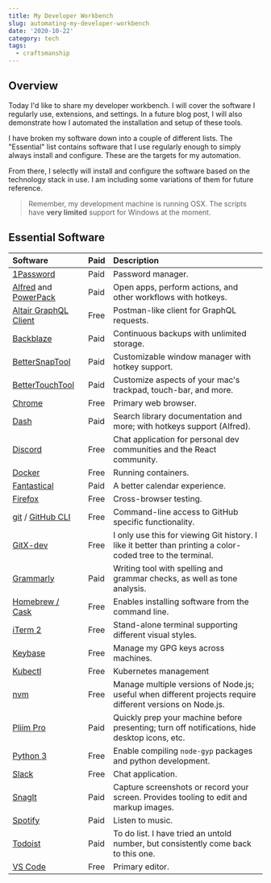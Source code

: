 ```yaml
---
title: My Developer Workbench
slug: automating-my-developer-workbench
date: '2020-10-22'
category: tech
tags:
  - craftsmanship
---
```


## Overview

Today I'd like to share my developer workbench. I will cover the software I regularly use, extensions, and settings. In a future blog post, I will also demonstrate how I automated the installation and setup of these tools.

I have broken my software down into a couple of different lists. The "Essential" list contains software that I use regularly enough to simply always install and configure. These are the targets for my automation.

From there, I selectly will install and configure the software based on the technology stack in use. I am including some variations of them for future reference.

> Remember, my development machine is running OSX. The scripts have **very limited** support for Windows at the moment.

## Essential Software

| Software                                                                                          | Paid | Description                                                                                                 |
| :------------------------------------------------------------------------------------------------ | :--- | :---------------------------------------------------------------------------------------------------------- |
| [1Password](https://1password.com/)                                                               | Paid | Password manager.                                                                                           |
| [Alfred](https://www.alfredapp.com/) and [PowerPack](https://www.alfredapp.com/shop/)             | Paid | Open apps, perform actions, and other workflows with hotkeys.                                               |
| [Altair GraphQL Client](https://altair.sirmuel.design/)                                           | Free | Postman-like client for GraphQL requests.                                                                   |
| [Backblaze](https://www.backblaze.com/)                                                           | Paid | Continuous backups with unlimited storage.                                                                  |
| [BetterSnapTool](https://folivora.ai/bettersnaptool)                                              | Paid | Customizable window manager with hotkey support.                                                            |
| [BetterTouchTool](https://folivora.ai/)                                                           | Paid | Customize aspects of your mac's trackpad, touch-bar, and more.                                              |
| [Chrome](https://www.google.com/chrome/)                                                          | Free | Primary web browser.                                                                                        |
| [Dash](https://kapeli.com/dash)                                                                   | Paid | Search library documentation and more; with hotkeys support (Alfred).                                       |
| [Discord](https://discord.com/)                                                                   | Free | Chat application for personal dev communities and the React community.                                      |
| [Docker](https://docs.docker.com/get-docker/)                                                     | Free | Running containers.                                                                                         |
| [Fantastical](https://flexibits.com/fantastical)                                                  | Paid | A better calendar experience.                                                                               |
| [Firefox](https://www.mozilla.org/en-US/firefox/new/)                                             | Free | Cross-browser testing.                                                                                      |
| [git](https://git-scm.com/) / [GitHub CLI](https://cli.github.com/)                               | Free | Command-line access to GitHub specific functionality.                                                       |
| [GitX-dev](https://rowanj.github.io/gitx/)                                                        | Free | I only use this for viewing Git history. I like it better than printing a color-coded tree to the terminal. |
| [Grammarly](https://grammarly.com/)                                                               | Paid | Writing tool with spelling and grammar checks, as well as tone analysis.                                    |
| [Homebrew / Cask](https://brew.sh/)                                                               | Free | Enables installing software from the command line.                                                          |
| [iTerm 2](https://www.iterm2.com/)                                                                | Free | Stand-alone terminal supporting different visual styles.                                                    |
| [Keybase](https://keybase.io/)                                                                    | Free | Manage my GPG keys across machines.                                                                         |
| [Kubectl](https://kubernetes.io/docs/tasks/tools/install-kubectl/#install-with-homebrew-on-macos) | Free | Kubernetes management                                                                                       |
| [nvm](https://github.com/nvm-sh/nvm)                                                              | Free | Manage multiple versions of Node.js; useful when different projects require different versions on Node.js.  |
| [Pliim Pro](https://pliim.app/)                                                                   | Paid | Quickly prep your machine before presenting; turn off notifications, hide desktop icons, etc.               |
| [Python 3](https://www.python.org)                                                                | Free | Enable compiling `node-gyp` packages and python development.                                                |
| [Slack](https://slack.com/)                                                                       | Free | Chat application.                                                                                           |
| [SnagIt](https://www.techsmith.com/screen-capture.html)                                           | Paid | Capture screenshots or record your screen. Provides tooling to edit and markup images.                      |
| [Spotify](https://www.spotify.com/us/)                                                            | Paid | Listen to music.                                                                                            |
| [Todoist](https://todoist.com/features)                                                           | Paid | To do list. I have tried an untold number, but consistently come back to this one.                          |
| [VS Code](https://code.visualstudio.com/)                                                         | Free | Primary editor.                                                                                             |
